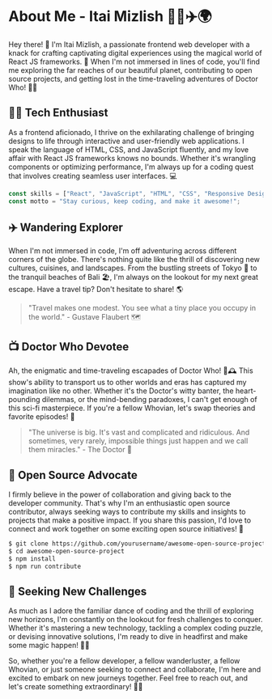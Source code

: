 # About Me - Itai Mizlish 👨‍💻✈️🌍

Hey there! 👋 I'm Itai Mizlish, a passionate frontend web developer with a knack for crafting captivating digital experiences using the magical world of React JS frameworks. 🚀 When I'm not immersed in lines of code, you'll find me exploring the far reaches of our beautiful planet, contributing to open source projects, and getting lost in the time-traveling adventures of Doctor Who! 🌌🌟

## 👨‍💻 Tech Enthusiast

As a frontend aficionado, I thrive on the exhilarating challenge of bringing designs to life through interactive and user-friendly web applications. I speak the language of HTML, CSS, and JavaScript fluently, and my love affair with React JS frameworks knows no bounds. Whether it's wrangling components or optimizing performance, I'm always up for a coding quest that involves creating seamless user interfaces. 💻

```jsx
const skills = ["React", "JavaScript", "HTML", "CSS", "Responsive Design"];
const motto = "Stay curious, keep coding, and make it awesome!";
```

## ✈️ Wandering Explorer

When I'm not immersed in code, I'm off adventuring across different corners of the globe. There's nothing quite like the thrill of discovering new cultures, cuisines, and landscapes. From the bustling streets of Tokyo 🏯 to the tranquil beaches of Bali 🏖️, I'm always on the lookout for my next great escape. Have a travel tip? Don't hesitate to share! 🌎

> "Travel makes one modest. You see what a tiny place you occupy in the world." - Gustave Flaubert 🗺️

## 📺 Doctor Who Devotee

Ah, the enigmatic and time-traveling escapades of Doctor Who! 🚀🕰️ This show's ability to transport us to other worlds and eras has captured my imagination like no other. Whether it's the Doctor's witty banter, the heart-pounding dilemmas, or the mind-bending paradoxes, I can't get enough of this sci-fi masterpiece. If you're a fellow Whovian, let's swap theories and favorite episodes! 🌌

> "The universe is big. It's vast and complicated and ridiculous. And sometimes, very rarely, impossible things just happen and we call them miracles." - The Doctor 🌌

## 🌱 Open Source Advocate

I firmly believe in the power of collaboration and giving back to the developer community. That's why I'm an enthusiastic open source contributor, always seeking ways to contribute my skills and insights to projects that make a positive impact. If you share this passion, I'd love to connect and work together on some exciting open source initiatives! 🤝

```bash
$ git clone https://github.com/yourusername/awesome-open-source-project.git
$ cd awesome-open-source-project
$ npm install
$ npm run contribute
```

## 🚀 Seeking New Challenges

As much as I adore the familiar dance of coding and the thrill of exploring new horizons, I'm constantly on the lookout for fresh challenges to conquer. Whether it's mastering a new technology, tackling a complex coding puzzle, or devising innovative solutions, I'm ready to dive in headfirst and make some magic happen! 🎩✨

So, whether you're a fellow developer, a fellow wanderluster, a fellow Whovian, or just someone seeking to connect and collaborate, I'm here and excited to embark on new journeys together. Feel free to reach out, and let's create something extraordinary! 🌟🤗
